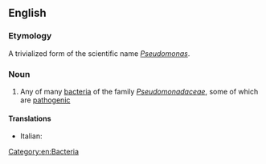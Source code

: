 ==English==
{{rfi|en}}
{{wikipedia}}
{{wikispecies}}

===Etymology===
{{prefix|en|pseudo|monad}}

A trivialized form of the scientific name ''[[Pseudomonas]]''.

===Noun===
{{en-noun}}

# Any of many [[bacteria]] of the family ''[[Pseudomonadaceae]]'', some of which are [[pathogenic]]

====Translations====
* Italian: {{t|it|pseudomonade}}

[[Category:en:Bacteria]]